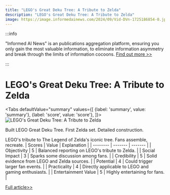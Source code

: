 ```yaml
---
title: "LEGO's Great Deku Tree: A Tribute to Zelda"
description: "LEGO's Great Deku Tree: A Tribute to Zelda"
image: https://image.informedainews.com/2024/09/Vid-DVn-1725186854-0.jpg
---
```



:::info

"Informed AI News" is an publications aggregation platform, ensuring you only gain the most valuable information, to eliminate information asymmetry and break through the limits of information cocoons.  [Find out more >>](/)

:::

# LEGO's Great Deku Tree: A Tribute to Zelda


<Tabs
	defaultValue="summary"
	values={[
	{label: 'summary', value: 'summary'},
	{label: 'score', value: 'score'},
]}>
<TabItem value="summary">
<img
  src="https://image.informedainews.com/2024/09/Vid-DVn-1725186854-0.jpg"
  alt="LEGO's Great Deku Tree: A Tribute to Zelda"
/>



Built LEGO Great Deku Tree. First Zelda set. Detailed construction.

LEGO's tribute to The Legend of Zelda's iconic tree. Fans assemble, recreate.
</TabItem>
<TabItem value="score">
	| Scores     | Value   | Explanation |
	| -------- | ------- | ------- |
	| Objectivity  | 5    | Balanced reporting on LEGO's tribute to Zelda.    |
	| Social Impact | 3     | Sparks some discussion among fans.    |
	| Credibility    | 5    | Solid evidence from LEGO and Zelda sources.    |
	| Potential    | 4    | Could trigger larger fan events.    |
	| Practicality    | 4    | Directly applicable to LEGO and gaming enthusiasts.    |
	| Entertainment Value    | 5    | Highly entertaining for fans.    |
</TabItem>
</Tabs>

[Full article>>](https://www.ign.com/articles/we-build-lego-great-deku-tree)
